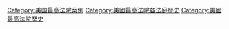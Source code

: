 {{catmore|美國最高法院判例列表#依首席大法官}}
[[Category:美国最高法院案例|Category:美国最高法院案例]]
[[Category:美國最高法院各法庭歷史|Category:美國最高法院各法庭歷史]]
[[Category:美國最高法院歷史|Category:美國最高法院歷史]]